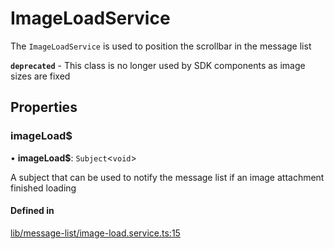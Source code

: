 # ImageLoadService

The `ImageLoadService` is used to position the scrollbar in the message list

**`deprecated`** - This class is no longer used by SDK components as image sizes are fixed

## Properties

### imageLoad$

• **imageLoad$**: `Subject`<`void`\>

A subject that can be used to notify the message list if an image attachment finished loading

#### Defined in

[lib/message-list/image-load.service.ts:15](https://github.com/GetStream/stream-chat-angular/blob/9bd0796/projects/stream-chat-angular/src/lib/message-list/image-load.service.ts#L15)

